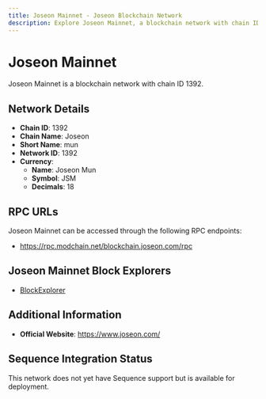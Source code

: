 ```yaml
--- 
title: Joseon Mainnet - Joseon Blockchain Network
description: Explore Joseon Mainnet, a blockchain network with chain ID 1392. Learn about its native currency, Joseon Mun, and how to interact with the network.
---
```


# Joseon Mainnet

Joseon Mainnet is a blockchain network with chain ID 1392.

## Network Details

- **Chain ID**: 1392
- **Chain Name**: Joseon
- **Short Name**: mun
- **Network ID**: 1392
- **Currency**: 
  - **Name**: Joseon Mun
  - **Symbol**: JSM
  - **Decimals**: 18

## RPC URLs

Joseon Mainnet can be accessed through the following RPC endpoints:

- https://rpc.modchain.net/blockchain.joseon.com/rpc

## Joseon Mainnet Block Explorers

- [BlockExplorer](https://www.blockexplorer.com)

## Additional Information

- **Official Website**: https://www.joseon.com/

## Sequence Integration Status

This network does not yet have Sequence support but is available for deployment.
